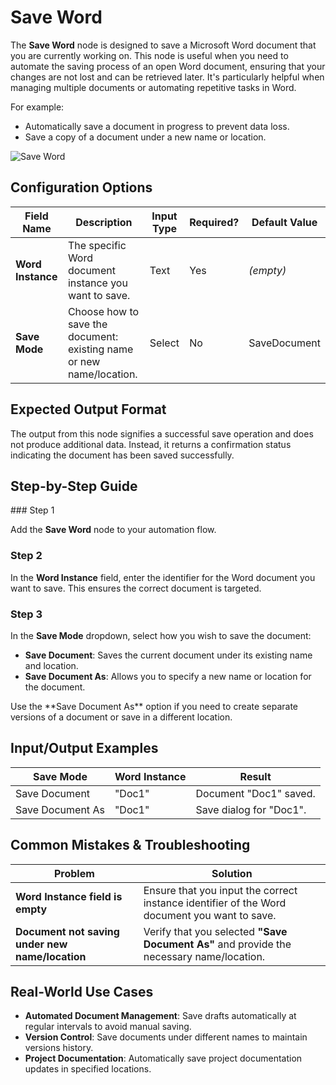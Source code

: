 
# Save Word

The **Save Word** node is designed to save a Microsoft Word document that you are currently working on. This node is useful when you need to automate the saving process of an open Word document, ensuring that your changes are not lost and can be retrieved later. It's particularly helpful when managing multiple documents or automating repetitive tasks in Word.

For example:

- Automatically save a document in progress to prevent data loss.
- Save a copy of a document under a new name or location.

![Save Word](./save-word.png)

## Configuration Options

| Field Name        | Description                                                          | Input Type | Required? | Default Value |
| ----------------- | -------------------------------------------------------------------- | ---------- | --------- | ------------- |
| **Word Instance** | The specific Word document instance you want to save.                | Text       | Yes       | _(empty)_     |
| **Save Mode**     | Choose how to save the document: existing name or new name/location. | Select     | No        | SaveDocument  |

## Expected Output Format

The output from this node signifies a successful save operation and does not produce additional data. Instead, it returns a confirmation status indicating the document has been saved successfully.

## Step-by-Step Guide

<Steps>
### Step 1

Add the **Save Word** node to your automation flow.

### Step 2

In the **Word Instance** field, enter the identifier for the Word document you want to save. This ensures the correct document is targeted.

### Step 3

In the **Save Mode** dropdown, select how you wish to save the document:

- **Save Document**: Saves the current document under its existing name and location.
- **Save Document As**: Allows you to specify a new name or location for the document.

</Steps>

<Callout type="info" title="Tip">
  Use the **Save Document As** option if you need to create separate versions of
  a document or save in a different location.
</Callout>

## Input/Output Examples

| Save Mode        | Word Instance | Result                  |
| ---------------- | ------------- | ----------------------- |
| Save Document    | "Doc1"        | Document "Doc1" saved.  |
| Save Document As | "Doc1"        | Save dialog for "Doc1". |

## Common Mistakes & Troubleshooting

| Problem                                         | Solution                                                                                     |
| ----------------------------------------------- | -------------------------------------------------------------------------------------------- |
| **Word Instance field is empty**                | Ensure that you input the correct instance identifier of the Word document you want to save. |
| **Document not saving under new name/location** | Verify that you selected **"Save Document As"** and provide the necessary name/location.     |

## Real-World Use Cases

- **Automated Document Management**: Save drafts automatically at regular intervals to avoid manual saving.
- **Version Control**: Save documents under different names to maintain versions history.
- **Project Documentation**: Automatically save project documentation updates in specified locations.
